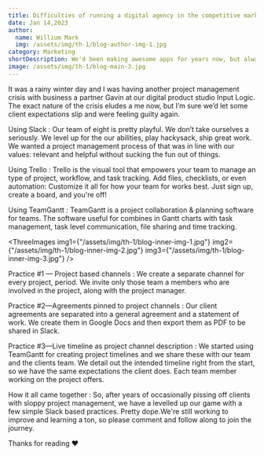 ```yaml
---
title: Difficulties of running a digital agency in the competitive market [PODCAST] why digital agency sucks
date: Jan 14,2023
author:
  name: Willium Mark
  img: /assets/img/th-1/blog-author-img-1.jpg
category: Marketing
shortDescription: We'd been making awesome apps for years now, but always just barely stumbled through project management. We pissed off clients and burned bridges, even though we were...
image: /assets/img/th-1/blog-main-3.jpg
---
```


It was a rainy winter day and I was having another project management crisis with business a partner Gavin at our digital product studio Input Logic. The exact nature of the crisis eludes a me now, but I’m sure we’d let some client expectations slip and were feeling guilty again.

<Bold>Using Slack :</Bold>
Our team of eight is pretty playful. We don’t take ourselves a seriously. We level
up for the our abilities, play hackysack, ship great work. We wanted a project management
process of that was in line with our values: relevant and helpful without sucking
the fun out of things.

<Bold>Using Trello :</Bold>
Trello is the visual tool that empowers your team to manage an type of project, workflow,
and task tracking. Add files, checklists, or even automation: Customize it all for
how your team for works best. Just sign up, create a board, and you're off!

<Bold>Using TeamGantt :</Bold>
TeamGantt is a project collaboration & planning software for teams. The software
useful for combines in Gantt charts with task management, task level communication,
file sharing and time tracking.

<ThreeImages
  img1={"/assets/img/th-1/blog-inner-img-1.jpg"}
  img2={"/assets/img/th-1/blog-inner-img-2.jpg"}
  img3={"/assets/img/th-1/blog-inner-img-3.jpg"}
/>

<Bold>Practice #1 — Project based channels :</Bold>
We create a separate channel for every project, period. We invite only those team
a members who are involved in the project, along with the project manager.

<Bold>Practice #2—Agreements pinned to project channels :</Bold>
Our client agreements are separated into a general agreement and a statement of work.
We create them in Google Docs and then export them as PDF to be shared in Slack.

<Bold>Practice #3—Live timeline as project channel description :</Bold>
We started using TeamGantt for creating project timelines and we share these with
our team and the clients team. We detail out the intended timeline right from the
start, so we have the same expectations the client does. Each team member working
on the project offers.

<Bold>How it all came together :</Bold>
So, after years of occasionally pissing off clients with sloppy project management,
we have a levelled up our game with a few simple Slack based practices. Pretty dope.We're
still working to improve and learning a ton, so please comment and follow along to
join the journey.

<Bold>Thanks for reading ❤</Bold>